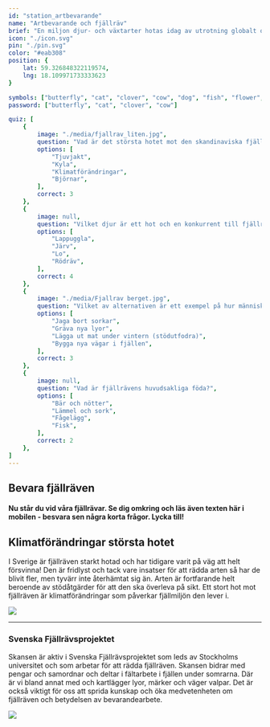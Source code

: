 ```yaml
---
id: "station_artbevarande"
name: "Artbevarande och fjällräv"
brief: "En miljon djur- och växtarter hotas idag av utrotning globalt och bara i Sverige riskerar minst tvåtusen arter att försvinna. Flera av Skansens djur ingår eller har ingått i olika former av bevarandeprojekt – fjällräven är ett av dem."
icon: "./icon.svg"
pin: "./pin.svg"
color: "#eab308"
position: {
    lat: 59.326848322119574,
    lng: 18.109971733333623
}

symbols: ["butterfly", "cat", "clover", "cow", "dog", "fish", "flower", "fox", "frog"]
password: ["butterfly", "cat", "clover", "cow"]

quiz: [
    {
        image: "./media/fjallrav_liten.jpg",
        question: "Vad är det största hotet mot den skandinaviska fjällräven?",
        options: [
            "Tjuvjakt",
            "Kyla",
            "Klimatförändringar",
            "Björnar",
        ],
        correct: 3
    },
    {
        image: null,
        question: "Vilket djur är ett hot och en konkurrent till fjällräven?",
        options: [
            "Lappuggla",
            "Järv",
            "Lo",
            "Rödräv",
        ],
        correct: 4
    },
    {
        image: "./media/Fjallrav berget.jpg",
        question: "Vilket av alternativen är ett exempel på hur människan stöttar fjällrävarna?",
        options: [
            "Jaga bort sorkar",
            "Gräva nya lyor",
            "Lägga ut mat under vintern (stödutfodra)",
            "Bygga nya vägar i fjällen",
        ],
        correct: 3
    },
    {
        image: null,
        question: "Vad är fjällrävens huvudsakliga föda?",
        options: [
            "Bär och nötter",
            "Lämmel och sork",
            "Fågelägg",
            "Fisk",
        ],
        correct: 2
    },
]
---
```


## Bevara fjällräven

#### Nu står du vid våra fjällrävar. Se dig omkring och läs även texten här i mobilen - besvara sen några korta frågor. Lycka till!

## Klimatförändringar största hotet

I Sverige är fjällräven starkt hotad och har tidigare varit på väg att helt försvinna! Den är fridlyst och tack vare insatser för att rädda arten så har de blivit fler, men tyvärr inte återhämtat sig än. Arten är fortfarande helt beroende av stödåtgärder för att den ska överleva på sikt. Ett stort hot mot fjällräven är klimatförändringar som påverkar fjällmiljön den lever i.

<img
     src="/stations/artbevarande/media/Fjallrav sommar.jpg">
</img>

----------------

### Svenska Fjällrävsprojektet

Skansen är aktiv i Svenska Fjällrävsprojektet som leds av Stockholms universitet och som arbetar för att rädda fjällräven. Skansen bidrar med pengar och samordnar och deltar i fältarbete i fjällen under somrarna. Där är vi bland annat med och kartlägger lyor, märker och väger valpar. Det är också viktigt för oss att sprida kunskap och öka medvetenheten om fjällräven och betydelsen av bevarandearbete.

<img
     src="/stations/artbevarande/media/fjallrav_liten.jpg">
</img>
